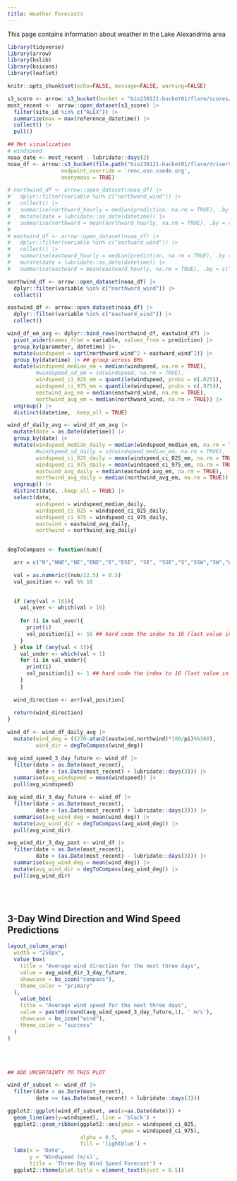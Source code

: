 ```yaml
---
title: Weather Forecasts
---
```


This page contains information about weather in the Lake Alexandrina area

```r
library(tidyverse)
library(arrow)
library(bslib)
library(bsicons)
library(leaflet)

knitr::opts_chunk$set(echo=FALSE, message=FALSE, warning=FALSE)

s3_score <- arrow::s3_bucket(bucket = "bio230121-bucket01/flare/scores/parquet", endpoint_override = "renc.osn.xsede.org", anonymous = TRUE)
most_recent <-  arrow::open_dataset(s3_score) |> 
  filter(site_id %in% c("ALEX")) |> 
  summarize(max = max(reference_datetime)) |> 
  collect() |> 
  pull()

## Met vizualization
# windspeed 
noaa_date <- most_recent - lubridate::days(2)
noaa_df <- arrow::s3_bucket(file.path("bio230121-bucket01/flare/drivers/met/gefs-v12/stage2",paste0("reference_datetime=",noaa_date),paste0("site_id=ALEX")),
                 endpoint_override = 'renc.osn.xsede.org',
                 anonymous = TRUE)

# northwind_df <- arrow::open_dataset(noaa_df) |> 
#   dplyr::filter(variable %in% c("northward_wind")) |> 
#   collect() |> 
#   summarise(northward_hourly = median(prediction, na.rm = TRUE), .by = c("datetime")) |>  #summarise(mean_north_wind = median(prediction, na.rm = TRUE), .by = c("datetime")) |> 
#   mutate(date = lubridate::as_date(datetime)) |> 
#   summarise(northward = mean(northward_hourly, na.rm = TRUE), .by = c("date")) # get the mean wind for each day
#   
# eastwind_df <- arrow::open_dataset(noaa_df) |> 
#   dplyr::filter(variable %in% c("eastward_wind")) |> 
#   collect() |> 
#   summarise(eastward_hourly = median(prediction, na.rm = TRUE), .by = c("datetime")) |>  #summarise(mean_north_wind = median(prediction, na.rm = TRUE), .by = c("datetime")) |> 
#   mutate(date = lubridate::as_date(datetime)) |> 
#   summarise(eastward = mean(eastward_hourly, na.rm = TRUE), .by = c("date")) # get the mean wind for each day

northwind_df <- arrow::open_dataset(noaa_df) |> 
  dplyr::filter(variable %in% c("northward_wind")) |> 
  collect()

eastwind_df <- arrow::open_dataset(noaa_df) |> 
  dplyr::filter(variable %in% c("eastward_wind")) |> 
  collect()

wind_df_em_avg <- dplyr::bind_rows(northwind_df, eastwind_df) |> 
  pivot_wider(names_from = variable, values_from = prediction) |> 
  group_by(parameter, datetime) |> 
  mutate(windspeed = sqrt(northward_wind^2 + eastward_wind^2)) |> 
  group_by(datetime) |> ## group across EMs
  mutate(windspeed_median_em = median(windspeed, na.rm = TRUE),
         #windspeed_sd_em = sd(windspeed, na.rm = TRUE),
         windspeed_ci_025_em = quantile(windspeed, probs = c(.025)),
         windspeed_ci_975_em = quantile(windspeed, probs = c(.975)),
         eastwind_avg_em = median(eastward_wind, na.rm = TRUE), 
         northwind_avg_em = median(northward_wind, na.rm = TRUE)) |> 
  ungroup() |> 
  distinct(datetime, .keep_all = TRUE)

wind_df_daily_avg <- wind_df_em_avg |> 
  mutate(date = as.Date(datetime)) |> 
  group_by(date) |> 
  mutate(windspeed_median_daily = median(windspeed_median_em, na.rm = TRUE),
         #windspeed_sd_daily = sd(windspeed_median_em, na.rm = TRUE),
         windspeed_ci_025_daily = mean(windspeed_ci_025_em, na.rm = TRUE),
         windspeed_ci_975_daily = mean(windspeed_ci_975_em, na.rm = TRUE),
         eastwind_avg_daily = median(eastwind_avg_em, na.rm = TRUE), 
         northwind_avg_daily = median(northwind_avg_em, na.rm = TRUE)) |> 
  ungroup() |> 
  distinct(date, .keep_all = TRUE) |> 
  select(date, 
         windspeed = windspeed_median_daily, 
         windspeed_ci_025 = windspeed_ci_025_daily, 
         windspeed_ci_975 = windspeed_ci_975_daily,
         eastwind = eastwind_avg_daily, 
         northwind = northwind_avg_daily)
  

degToCompass <- function(num){

  arr = c("N","NNE","NE","ENE","E","ESE", "SE", "SSE","S","SSW","SW","WSW","W","WNW","NW","NNW")

  val = as.numeric((num/22.5) + 0.5)
  val_position <- val %% 16

  
  if (any(val > 16)){
    val_over <- which(val > 16)
    
    for (i in val_over){
      print(i)
      val_position[i] <- 16 ## hard code the index to 16 (last value in the wind directions)
    }
  } else if (any(val < 1)){
    val_under <- which(val < 1)
    for (i in val_under){
      print(i)
      val_position[i] <- 1 ## hard code the index to 16 (last value in the wind directions)
    }  
    }
  
  wind_direction <- arr[val_position] 
  
  return(wind_direction)
}

wind_df <- wind_df_daily_avg |> 
  mutate(wind_deg = ((270-atan2(eastwind,northwind)*180/pi)%%360), 
         wind_dir = degToCompass(wind_deg))

avg_wind_speed_3_day_future <- wind_df |> 
  filter(date > as.Date(most_recent), 
         date < (as.Date(most_recent) + lubridate::days(3))) |> 
  summarise(avg_windspeed = mean(windspeed)) |> 
  pull(avg_windspeed)

avg_wind_dir_3_day_future <- wind_df |> 
  filter(date > as.Date(most_recent), 
         date < (as.Date(most_recent) + lubridate::days(3))) |> 
  summarise(avg_wind_deg = mean(wind_deg)) |> 
  mutate(avg_wind_dir = degToCompass(avg_wind_deg)) |> 
  pull(avg_wind_dir)

avg_wind_dir_3_day_past <- wind_df |> 
  filter(date < as.Date(most_recent), 
         date > (as.Date(most_recent) - lubridate::days(3))) |> 
  summarise(avg_wind_deg = mean(wind_deg)) |> 
  mutate(avg_wind_dir = degToCompass(avg_wind_deg)) |> 
  pull(avg_wind_dir)

```
<br />
<br />

## 3-Day Wind Direction and Wind Speed Predictions 
```r

layout_column_wrap(
  width = "250px",
  value_box(
    title = "Average wind direction for the next three days", 
    value = avg_wind_dir_3_day_future,
    showcase = bs_icon("compass"),
    theme_color = "primary"
  ),
    value_box(
    title = "Average wind speed for the next three days", 
    value = paste0(round(avg_wind_speed_3_day_future,1), ' m/s'),
    showcase = bs_icon("wind"),
    theme_color = "success" 
  )
)

```
<br />
<br />

```r

## ADD UNCERTAINTY TO THIS PLOT 

wind_df_subset <- wind_df |> 
  filter(date > as.Date(most_recent), 
         date <= (as.Date(most_recent) + lubridate::days(3)))

ggplot2::ggplot(wind_df_subset, aes(x=as.Date(date))) +
  geom_line(aes(y=windspeed), line = 'black') +
  ggplot2::geom_ribbon(ggplot2::aes(ymin = windspeed_ci_025, 
                                    ymax = windspeed_ci_975),
                       alpha = 0.5,
                       fill = 'lightblue') +
  labs(x = 'Date',
       y = 'Windspeed (m/s)',
       title = 'Three-Day Wind Speed Forecast') +
  ggplot2::theme(plot.title = element_text(hjust = 0.5))
  
```

